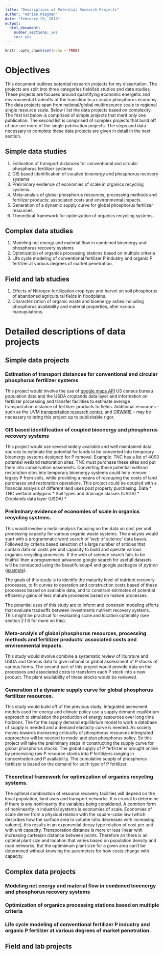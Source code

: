 ```yaml
---
title: "Descriptions of Potential Research Projects"
author: "Adrian Wiegman"
date: "February 20, 2018"
output: 
  html_document: 
    number_sections: yes
    toc: yes
---
```


```r
knitr::opts_chunk$set(echo = TRUE)
```

# Objectives

This document outlines potential research projects for my dissertation. The projects are split into three categories field/lab studies and data studies. These projects are focused around quantifying economic energetic and environmental tradeoffs of the transition to a circular phosphorus economy. The data projects span from national/global multiresource scale to regional single resource scale. Below I list the data projects based on complexity. The first list below is comprised of simple projects that merit only one publication. The second list is comprised of complex projects that build off of one ore more of the single publication projects. The steps and data necessary to complete these data projects are given in detail in the next section. 

## Simple data studies
1. Estimation of transport distances for conventional and circular phosphorus fertilizer systems
2. GIS based identification of coupled bioenergy and phosphorus recovery systems
3. Preliminary evidence of economies of scale in organics recycling systems.
4. Meta-analyis of global phosphorus resources, processing methods and fertilizer products: associated costs and environmental impacts. 
5. Generation of a dynamic supply curve for global phosphorus fertilizer resources.
6. Theoretical framework for optimization of organics recycling systems.

## Complex data studies

1. Modeling net energy and material flow in combined bioenergy and phosphorus recovery systems
2. Optimization of organics processing stations based on multiple criteria
3. Life cycle modeling of conventional fertilizer P industry and organic P fertilzer at various degrees of market penetration.

## Field and lab studies
1. Effects of Nitrogen fertilization crop type and harvet on soil phosphorus of abandoned agricultural fields in floodplains. 
2. Characterization of organic waste and bioenergy ashes including phosphorus availability and material properties, after various manupulations. 

# Detailed descriptions of data projects

## Simple data projects

### Estimation of transport distances for conventional and circular phosphorus fertilizer systems

This project would involve the use of [google maps API](https://developers.google.com/maps/) US census bureau population data and the USDA croplands data layer and information on fertilizer processing and transfer facilities to estimate average transportation distance of fertilizer products to fields. Additional resources -- such as the UVM [transportation research center](http://www.uvm.edu/trc), and [ORWARE](https://www.sciencedirect.com/science/article/pii/S0921344997000207)  -- may be necessary to bring this project up to publishable rigor.  

### GIS based identification of coupled bioenergy and phosphorus recovery systems
This project would use several widely available and well maintained data sources to estimate the potential for lands to be converted into temporary bioenergy systems designed for P removal. Example: TNC has a list of 4000 potential wetland restoration sites. TNC must purchase these sites and put them into conservation easements. Converting these potential wetland restoration sites into temporary bioenergy systems could help remove legacy P from soils, while providing a means of recouping the costs of land purchases and restoration operations. This project could be coupled with a financial analysis of different land uses post property purchasing. 
Data 
* TNC wetland polygons
* Soil types and drainage classes (USGS) 
* Croplands data layer (USDA)
* 

### Preliminary evidence of economies of scale in organics recycling systems.
This would involve a meta-analysis focusing on the data on cost per unit processing capacity for various organic waste systems. The analysis would start with a programmatic word search of 'web of science' data bases. Followed by criteria based selection of a large number of articles that contain data on costs per unit capacity to build and operate various organics recycling processes. If the web of science search fails to be fruitfull then a programmed advanced google search for usefull datasets will be conducted using the beautifulsoup4 and google packages of *python* ([example](https://www.geeksforgeeks.org/performing-google-search-using-python-code/)).  

The goals of this study is to identify the maturity level of nutrient recovery processes, to fit curves to operation and construction costs based of these processes based on available data, and to constrain estimates of potential efficiency gains of less mature processes based on mature processes. 

The potential uses of this study are to inform and constrain modeling efforts that evaluate tradeoffs between investments nutrient recovery systems. This might be practical for evaluating scale and location optimality (see section 2.1.6 for more on this). 

### Meta-analyis of global phosphorus resources, processing methods and fertilizer products: associated costs and environmental impacts. 
This study would involve combine a systematic review of liturature and USDA and Census data to give national or global assessment of P stocks of various forms. The second part of this project would provide data on the processes and associated costs to transform each P stock into a new product. The plant availability of these stocks would be reviewed. 

### Generation of a dynamic supply curve for global phosphorus fertilizer resources.
This study would build off of the previous study. Integrated assesment models used for energy and climate policy use a supply demand equilibrium approach to simulation the production of energy resources over long time horizons. The for the supply demand equilibrium model to work a database of supply is needed and a demand elasticity curve is needed. As society moves towards increasing criticality of phosphorus resources intregrated approaches will be needed to model and plan phosphorus policy. So this project will take the preliminary steps in constructing the supply curve for global phosphorus stocks. The global supply of P fertilizer is brought online by processing raw P resource stocks into P fertilizers ranging in concentration and P availability. The cumulative supply of phosphorus fertilizer is based on the demand for each type of P fertilizer. 

### Theoretical framework for optimization of organics recycling systems.
The optimal combination of resource recovery facilities will depend on the local population, land uses and transport networks. It is crucial to determine if there is any nonlinearity the variables being considered. A common form of nonlinearity in industrial systems is economies of scale.  Economies of scale derive from a physical relation with the square-cube law (which describes how the surface area to volume ratio decreases with increasing volume), this results in an exponential decay type relation of cost per unit with unit capacity. Transporation distance is more or less linear with increasing cartesian distance between points. Therefore an there is an optimal plant size and location that varies based on population density and road networks. But the optimimum plant size for a given area can't be determined without knowing the parameters for how costs change with capacity.

## Complex data projects

### Modeling net energy and material flow in combined bioenergy and phosphorus recovery systems
### Optimization of organics processing stations based on multiple criteria
### Life cycle modeling of conventional fertilizer P industry and organic P fertilzer at various degrees of market penetration.

## Field and lab projects

